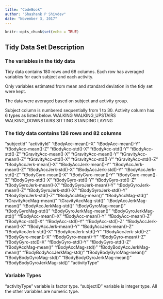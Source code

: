 ```yaml
---
title: "CodeBook"
author: "Shashank P Shivdev"
date: "November 3, 2017"
---
```


```r
knitr::opts_chunk$set(echo = TRUE)
```

## Tidy Data Set Description

### The variables in the tidy data

Tidy data contains 180 rows and 68 columns. Each row has averaged variables for each subject and each activity.

Only variables estimated from mean and standard deviation in the tidy set were kept.

The data were averaged based on subject and activity group.

Subject column is numbered sequentially from 1 to 30. Activity column has 6 types as listed below.
WALKING
WALKING_UPSTAIRS
WALKING_DOWNSTAIRS
SITTING
STANDING
LAYING

### The tidy data contains 126 rows and 82 columns

"subjectId"
"activityId"
"tBodyAcc-mean()-X"
"tBodyAcc-mean()-Y"
"tBodyAcc-mean()-Z"
"tBodyAcc-std()-X"
"tBodyAcc-std()-Y"
"tBodyAcc-std()-Z"
"tGravityAcc-mean()-X"
"tGravityAcc-mean()-Y"
"tGravityAcc-mean()-Z"
"tGravityAcc-std()-X"
"tGravityAcc-std()-Y"
"tGravityAcc-std()-Z"
"tBodyAccJerk-mean()-X"
"tBodyAccJerk-mean()-Y"
"tBodyAccJerk-mean()-Z"
"tBodyAccJerk-std()-X"
"tBodyAccJerk-std()-Y"
"tBodyAccJerk-std()-Z"
"tBodyGyro-mean()-X"
"tBodyGyro-mean()-Y"
"tBodyGyro-mean()-Z"
"tBodyGyro-std()-X"
"tBodyGyro-std()-Y"
"tBodyGyro-std()-Z"
"tBodyGyroJerk-mean()-X"
"tBodyGyroJerk-mean()-Y"
"tBodyGyroJerk-mean()-Z"
"tBodyGyroJerk-std()-X"
"tBodyGyroJerk-std()-Y"
"tBodyGyroJerk-std()-Z"
"tBodyAccMag-mean()"
"tBodyAccMag-std()"
"tGravityAccMag-mean()"
"tGravityAccMag-std()"
"tBodyAccJerkMag-mean()"
"tBodyAccJerkMag-std()"
"tBodyGyroMag-mean()"
"tBodyGyroMag-std()"
"tBodyGyroJerkMag-mean()"
"tBodyGyroJerkMag-std()"
"fBodyAcc-mean()-X"
"fBodyAcc-mean()-Y"
"fBodyAcc-mean()-Z"
"fBodyAcc-std()-X"
"fBodyAcc-std()-Y"
"fBodyAcc-std()-Z"
"fBodyAccJerk-mean()-X"
"fBodyAccJerk-mean()-Y"
"fBodyAccJerk-mean()-Z"
"fBodyAccJerk-std()-X"
"fBodyAccJerk-std()-Y"
"fBodyAccJerk-std()-Z"
"fBodyGyro-mean()-X"
"fBodyGyro-mean()-Y"
"fBodyGyro-mean()-Z"
"fBodyGyro-std()-X"
"fBodyGyro-std()-Y"
"fBodyGyro-std()-Z"
"fBodyAccMag-mean()"
"fBodyAccMag-std()"
"fBodyBodyAccJerkMag-mean()"
"fBodyBodyAccJerkMag-std()"
"fBodyBodyGyroMag-mean()"
"fBodyBodyGyroMag-std()"
"fBodyBodyGyroJerkMag-mean()"
"fBodyBodyGyroJerkMag-std()"
"activityType" 

### Variable Types

"activityType" variable is factor type. 
"subjectID" variable is integer type. 
All the other variables are numeric type.